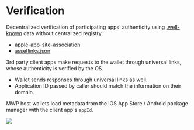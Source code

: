 


# Verification

Decentralized verification of participating apps’ authenticity using [.well-known](https://en.wikipedia.org/wiki/Well-known_URI) data without centralized registry
- [apple-app-site-association](https://developer.apple.com/documentation/xcode/supporting-associated-domains) 
- [assetlinks.json](https://developer.android.com/training/app-links/verify-site-associations )

3rd party client apps make requests to the wallet through universal links, whose authenticity is verified by the OS.
- Wallet sends responses through universal links as well.
- Application ID passed by caller should match the information on their domain.

MWP host wallets load metadata from the iOS App Store / Android package manager with the client app's `appId`.

![](img/handshake.png)


<FeedbackWidget />

